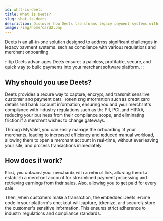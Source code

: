 ```yaml
---
id: what-is-deets
title: What is Deets?
slug: what-is-deets
description: Discover how Deets transforms legacy payment systems with secure, efficient merchant onboarding and compliance solutions. Simplify payments and stay compliant effortlessly.
image: /img/home/card2.png
---
```



Deets is an all-in-one solution designed to address significant challenges in legacy payment systems, such as compliance with various regulations and merchant onboarding. 

:::tip Deets advantages
Deets ensures a painless, profitable, secure, and quick way to build payments into your merchant software platform.
:::


## Why should you use Deets?

Deets provides a secure way to capture, encrypt, and transmit sensitive customer and payment data. Tokenizing information such as credit card details and bank account information, ensuring you and your merchant's compliance with industry regulations such as the PII, PCI, and HIPAA, reducing your business from their compliance scope, and eliminating friction if a merchant wishes to change gateways. 

Through MyValet, you can easily manage the onboarding of your merchants, leading to increased efficiency and reduced manual workload, allowing them to open a merchant account in real-time, without ever leaving your site, and process transactions immediately.

## How does it work?

<CustomImage 
  src="img/docs/getting-started/what-is-deets.png"
  alt="How deets works" 
/>

First, you onboard your merchants with a referral link, allowing them to establish a merchant account for streamlined payment processing and retrieving earnings from their sales. Also, allowing you to get paid for every sale.

Then, when customers make a transaction, the embedded Deets iFrame code in your platform's checkout will capture, tokenize, and securely store the customer's sensitive information. This ensures strict adherence to industry regulations and compliance standards.